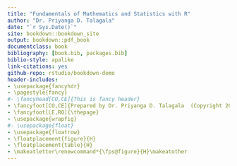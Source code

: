 ```yaml
--- 
title: "Fundamentals of Mathematics and Statistics with R"
author: "Dr. Priyanga D. Talagala"
date: "`r Sys.Date()`"
site: bookdown::bookdown_site
output: bookdown::pdf_book
documentclass: book
bibliography: [book.bib, packages.bib]
biblio-style: apalike
link-citations: yes
github-repo: rstudio/bookdown-demo
header-includes:
- \usepackage{fancyhdr}
- \pagestyle{fancy}
#- \fancyhead[CO,CE]{This is fancy header}
- \fancyfoot[CO,CE]{Prepared by Dr. Priyanga D. Talagala  (Copyright 2020 Priyanga D. Talagala)}
- \fancyfoot[LE,RO]{\thepage}
- \usepackage{wrapfig}
#- \usepackage{float}
- \usepackage{floatrow}
- \floatplacement{figure}{H}
- \floatplacement{table}{H}
- \makeatletter\renewcommand*{\fps@figure}{H}\makeatother
---
```

